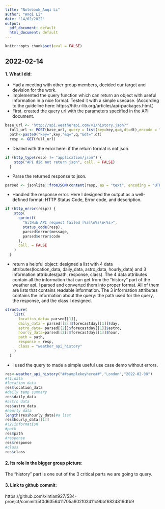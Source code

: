 ```yaml
---
title: "Notebook_Anqi Li"
author: "Anqi Li"
date: "14/02/2022"
output:
  pdf_document: default
  html_document: default
---
```

```r
knitr::opts_chunk$set(eval = FALSE)
```
## 2022-02-14

#### 1. What I did: 
- Had a meeting with other group members, decided our target and devision for the work.
- Implemented the query function which can return an object with useful information in a nice format. Tested it with a simple usecase. (According to the guideline here: https://httr.r-lib.org/articles/api-packages.html.)  
- First, created the query url with the parameters specified in the API document.  

```r
base_url <- "http://api.weatherapi.com/v1/history.json?"
  full_url <- POST(base_url, query = list(key=key,q=q,dt=dt),encode = "raw")
  path<-paste0("key=",key,"&q=",q,"&dt=",dt)
  resp <- GET(full_url)
```

- Dealed with the error here: if the return format is not json.  
```r
if (http_type(resp) != "application/json") {
    stop("API did not return json", call. = FALSE)
  }
```

- Parse the returned response to json.  
```r
parsed <- jsonlite::fromJSON(content(resp, as = "text", encoding = "UTF-8"), simplifyVector = FALSE)
```

- Handled the response error. Here I designed the output as a well-defined format: HTTP Status Code, Error code, and description.  
```r
if (http_error(resp)) {
    stop(
      sprintf(
        "GitHub API request failed [%s]\n%s\n<%s>", 
        status_code(resp),
        parsed$error$message,
        parsed$error$code
      ),
      call. = FALSE
    )
  }
```

- return a helpful object: designed a list with 4 data attributes(location_data, daily_data, astro_data, hourly_data) and 3 information attributes(path, response, class). The 4 data attributes contain all the information that can get from the "history" part of the weather api. I parsed and converted them into proper format. All of them are lists that contains readable information. The 3 information attributes contains the information about the query: the path used for the query, the response, and the class I designed. 

```r
structure(
    list(
      location_data= parsed[[1]],
      daily_data = parsed[[2]]$forecastday[[1]]$day,
      astro_data= parsed[[2]]$forecastday[[1]]$astro,
      hourly_data=parsed[[2]]$forecastday[[1]]$hour,
      path = path,
      response = resp,
      class = "weather_api_history"
    )
  )
```

- I used the query to made a simple useful use case demo without errors.

```r
res<-weather_api_history("##samplekeyhere##","London","2022-02-08")
#(1)data
#location data
res$location_data
#daily temp summary
res$daily_data
#astro data
res$astro_data
#hourly data
length(res$hourly_data)#a list
res$hourly_data[[1]]
#(2)information
#path
res$path
#response
res$response
#class
res$class
```

#### 2. Its role in the bigger group picture: 
The "history" part is one out of the 3 critical parts we are going to query. 

#### 3. Link to github commit:  
https://github.com/xintian927/534-proejct/commit/5f0d6356411705a902f02411c9bbf6824816dfb9



